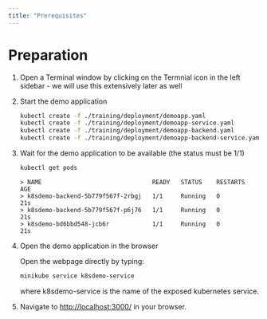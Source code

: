```yaml
---
title: "Prerequisites"
---
```


# Preparation

1.  Open a Terminal window by clicking on the Termnial icon in the left sidebar - we will use this extensively later as well
    
2.  Start the demo application
    
    ```bash
    kubectl create -f ./training/deployment/demoapp.yaml
    kubectl create -f ./training/deployment/demoapp-service.yaml
    kubectl create -f ./training/deployment/demoapp-backend.yaml
    kubectl create -f ./training/deployment/demoapp-backend-service.yaml
    ```
        
    
3.  Wait for the demo application to be available (the status must be 1/1)
    
    ```bash
    kubectl get pods
    ```        
    
    ```output
    > NAME                               READY   STATUS    RESTARTS   AGE
    > k8sdemo-backend-5b779f567f-2rbgj   1/1     Running   0          21s
    > k8sdemo-backend-5b779f567f-p6j76   1/1     Running   0          21s
    > k8sdemo-bd6bbd548-jcb6r            1/1     Running   0          21s
    ```        
    
4.  Open the demo application in the browser
    
    
    Open the webpage directly by typing:
    
    ```bash
    minikube service k8sdemo-service
    ```            
        
    
    where k8sdemo-service is the name of the exposed kubernetes service.
    
        
    
5. Navigate to [http://localhost:3000/](http://localhost:3000/) in your browser.